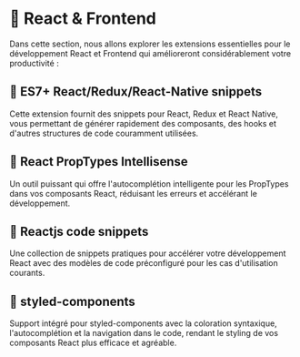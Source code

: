 # 🧰 React & Frontend

Dans cette section, nous allons explorer les extensions essentielles pour le développement React et Frontend qui amélioreront considérablement votre productivité :

## 📘 ES7+ React/Redux/React-Native snippets
Cette extension fournit des snippets pour React, Redux et React Native, vous permettant de générer rapidement des composants, des hooks et d'autres structures de code couramment utilisées.

## 📘 React PropTypes Intellisense
Un outil puissant qui offre l'autocomplétion intelligente pour les PropTypes dans vos composants React, réduisant les erreurs et accélérant le développement.

## 📘 Reactjs code snippets
Une collection de snippets pratiques pour accélérer votre développement React avec des modèles de code préconfiguré pour les cas d'utilisation courants.

## 📘 styled-components
Support intégré pour styled-components avec la coloration syntaxique, l'autocomplétion et la navigation dans le code, rendant le styling de vos composants React plus efficace et agréable.

